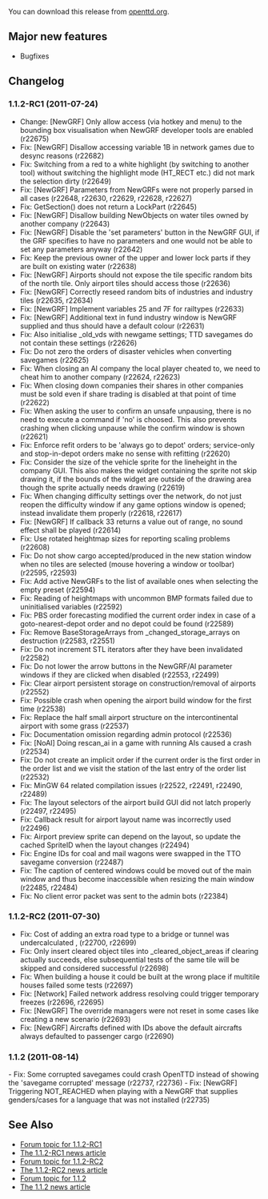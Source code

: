 
{{en/Development/OTTDVersions}}
{{en/Archive/OpenTTD/Release|prev=en/Archive/OpenTTD/OpenTTD 1.1.1|next=en/Archive/OpenTTD/OpenTTD 1.1.3|date=2011-08-14}}

You can download this release from [http://www.openttd.org/download-stable/1.1.2 openttd.org].

==Major new features==

* Bugfixes

==Changelog==

===1.1.2-RC1 (2011-07-24)===

* Change: [NewGRF] Only allow access (via hotkey and menu) to the bounding box visualisation when NewGRF developer tools are enabled (r22675)
* Fix: [NewGRF] Disallow accessing variable 1B in network games due to desync reasons (r22682)
* Fix: Switching from a red to a white highlight (by switching to another tool) without switching the highlight mode (HT_RECT etc.) did not mark the selection dirty {{en/Development/Design Drafts/Flyspray|4670}} (r22649)
* Fix: [NewGRF] Parameters from NewGRFs were not properly parsed in all cases {{en/Development/Design Drafts/Flyspray|4599}} (r22648, r22630, r22629, r22628, r22627)
* Fix: GetSection() does not return a LockPart {{en/Development/Design Drafts/Flyspray|4678}} (r22645)
* Fix: [NewGRF] Disallow building NewObjects on water tiles owned by another company (r22643)
* Fix: [NewGRF] Disable the 'set parameters' button in the NewGRF GUI, if the GRF specifies to have no parameters and one would not be able to set any parameters anyway (r22642)
* Fix: Keep the previous owner of the upper and lower lock parts if they are built on existing water (r22638)
* Fix: [NewGRF] Airports should not expose the tile specific random bits of the north tile. Only airport tiles should access those (r22636)
* Fix: [NewGRF] Correctly reseed random bits of industries and industry tiles (r22635, r22634)
* Fix: [NewGRF] Implement variables 25 and 7F for railtypes (r22633)
* Fix: [NewGRF] Additional text in fund industry window is NewGRF supplied and thus should have a default colour (r22631)
* Fix: Also initialise _old_vds with newgame settings; TTD savegames do not contain these settings {{en/Development/Design Drafts/Flyspray|4622}} (r22626)
* Fix: Do not zero the orders of disaster vehicles when converting savegames {{en/Development/Design Drafts/Flyspray|4642}} (r22625)
* Fix: When closing an AI company the local player cheated to, we need to cheat him to another company {{en/Development/Design Drafts/Flyspray|4654}} (r22624, r22623)
* Fix: When closing down companies their shares in other companies must be sold even if share trading is disabled at that point of time (r22622)
* Fix: When asking the user to confirm an unsafe unpausing, there is no need to execute a command if 'no' is choosed. This also prevents crashing when clicking unpause while the confirm window is shown (r22621)
* Fix: Enforce refit orders to be 'always go to depot' orders; service-only and stop-in-depot orders make no sense with refitting {{en/Development/Design Drafts/Flyspray|4651}} (r22620)
* Fix: Consider the size of the vehicle sprite for the lineheight in the company GUI. This also makes the widget containing the sprite not skip drawing it, if the bounds of the widget are outside of the drawing area though the sprite actually needs drawing {{en/Development/Design Drafts/Flyspray|4662}} (r22619)
* Fix: When changing difficulty settings over the network, do not just reopen the difficulty window if any game options window is opened; instead invalidate them properly {{en/Development/Design Drafts/Flyspray|4653}} (r22618, r22617)
* Fix: [NewGRF] If callback 33 returns a value out of range, no sound effect shall be played {{en/Development/Design Drafts/Flyspray|4656}} (r22614)
* Fix: Use rotated heightmap sizes for reporting scaling problems {{en/Development/Design Drafts/Flyspray|4663}} (r22608)
* Fix: Do not show cargo accepted/produced in the new station window when no tiles are selected (mouse hovering a window or toolbar) {{en/Development/Design Drafts/Flyspray|4647}} (r22595, r22593)
* Fix: Add active NewGRFs to the list of available ones when selecting the empty preset {{en/Development/Design Drafts/Flyspray|4644}} (r22594)
* Fix: Reading of heightmaps with uncommon BMP formats failed due to uninitialised variables {{en/Development/Design Drafts/Flyspray|4645}} (r22592)
* Fix: PBS order forecasting modified the current order index in case of a goto-nearest-depot order and no depot could be found {{en/Development/Design Drafts/Flyspray|4641}} (r22589)
* Fix: Remove BaseStorageArrays from _changed_storage_arrays on destruction (r22583, r22551)
* Fix: Do not increment STL iterators after they have been invalidated (r22582)
* Fix: Do not lower the arrow buttons in the NewGRF/AI parameter windows if they are clicked when disabled (r22553, r22499)
* Fix: Clear airport persistent storage on construction/removal of airports (r22552)
* Fix: Possible crash when opening the airport build window for the first time {{en/Development/Design Drafts/Flyspray|4619}} (r22538)
* Fix: Replace the half small airport structure on the intercontinental airport with some grass {{en/Development/Design Drafts/Flyspray|3494}} (r22537)
* Fix: Documentation omission regarding admin protocol {{en/Development/Design Drafts/Flyspray|4632}} (r22536)
* Fix: [NoAI] Doing rescan_ai in a game with running AIs caused a crash {{en/Development/Design Drafts/Flyspray|4631}} (r22534)
* Fix: Do not create an implicit order if the current order is the first order in the order list and we visit the station of the last entry of the order list (r22532)
* Fix: MinGW 64 related compilation issues {{en/Development/Design Drafts/Flyspray|4623}} (r22522, r22491, r22490, r22489)
* Fix: The layout selectors of the airport build GUI did not latch properly (r22497, r22495)
* Fix: Callback result for airport layout name was incorrectly used (r22496)
* Fix: Airport preview sprite can depend on the layout, so update the cached SpriteID when the layout changes (r22494)
* Fix: Engine IDs for coal and mail wagons were swapped in the TTO savegame conversion {{en/Development/Design Drafts/Flyspray|4622}} (r22487)
* Fix: The caption of centered windows could be moved out of the main window and thus become inaccessible when resizing the main window (r22485, r22484)
* Fix: No client error packet was sent to the admin bots {{en/Development/Design Drafts/Flyspray|4585}} (r22384)

===1.1.2-RC2 (2011-07-30)===
* Fix: Cost of adding an extra road type to a bridge or tunnel was undercalculated {{en/Development/Design Drafts/Flyspray|4680}}, {{en/Development/Design Drafts/Flyspray|4681}} (r22700, r22699)
* Fix: Only insert cleared object tiles into _cleared_object_areas if clearing actually succeeds, else subsequential tests of the same tile will be skipped and considered successful {{en/Development/Design Drafts/Flyspray|4694}} (r22698)
* Fix: When building a house it could be built at the wrong place if multitile houses failed some tests (r22697)
* Fix: [Network] Failed network address resolving could trigger temporary freezes {{en/Development/Design Drafts/Flyspray|4697}} (r22696, r22695)
* Fix: [NewGRF] The override managers were not reset in some cases like creating a new scenario {{en/Development/Design Drafts/Flyspray|4691}} (r22693)
* Fix: [NewGRF] Aircrafts defined with IDs above the default aircrafts always defaulted to passenger cargo (r22690)

===1.1.2 (2011-08-14)===
- Fix: Some corrupted savegames could crash OpenTTD instead of showing the 'savegame corrupted' message {{en/Development/Design Drafts/Flyspray|4717}} (r22737, r22736)
- Fix: [NewGRF] Triggering NOT_REACHED when playing with a NewGRF that supplies genders/cases for a language that was not installed {{en/Development/Design Drafts/Flyspray|4718}} (r22735)

==See Also==

*[http://www.tt-forums.net/viewtopic.php?f=29&t=55939 Forum topic for 1.1.2-RC1]
*[http://www.openttd.org/en/news/151 The 1.1.2-RC1 news article]
*[http://www.tt-forums.net/viewtopic.php?f=29&t=55997 Forum topic for 1.1.2-RC2]
*[http://www.openttd.org/en/news/152 The 1.1.2-RC2 news article]
*[http://www.tt-forums.net/viewtopic.php?f=29&t=56247 Forum topic for 1.1.2]
*[http://www.openttd.org/en/news/153 The 1.1.2 news article]